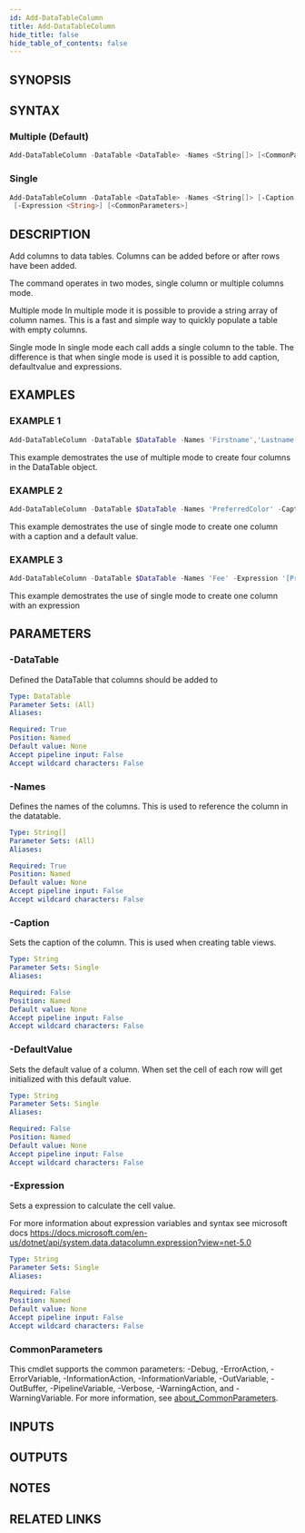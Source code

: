 ```yaml
---
id: Add-DataTableColumn
title: Add-DataTableColumn
hide_title: false
hide_table_of_contents: false
---
```


## SYNOPSIS

## SYNTAX

### Multiple (Default)

```powershell
Add-DataTableColumn -DataTable <DataTable> -Names <String[]> [<CommonParameters>]
```

### Single

```powershell
Add-DataTableColumn -DataTable <DataTable> -Names <String[]> [-Caption <String>] [-DefaultValue <String>]
 [-Expression <String>] [<CommonParameters>]
```

## DESCRIPTION

Add columns to data tables.
Columns can be added before or after rows have been added.

The command operates in two modes, single column or multiple columns mode.

Multiple mode
In multiple mode it is possible to provide a string array 
of column names.
This is a fast and simple way to quickly 
populate a table with empty columns.

Single mode
In single mode each call adds a single column to the table.
The difference is that when single mode is used it is 
possible to add caption, defaultvalue and expressions.

## EXAMPLES

### EXAMPLE 1

```powershell
Add-DataTableColumn -DataTable $DataTable -Names 'Firstname','Lastname','Address','Email'
```

This example demostrates the use of multiple mode to create four columns in the DataTable object.

### EXAMPLE 2

```powershell
Add-DataTableColumn -DataTable $DataTable -Names 'PreferredColor' -Caption 'Preferred color' -DefaultValue 'Blue'
```

This example demostrates the use of single mode to create one column with a caption and a default value.

### EXAMPLE 3

```powershell
Add-DataTableColumn -DataTable $DataTable -Names 'Fee' -Expression '[Price] * [Amount]'
```

This example demostrates the use of single mode to create one column with an expression

## PARAMETERS

### -DataTable

Defined the DataTable that columns should be added to

```yaml
Type: DataTable
Parameter Sets: (All)
Aliases:

Required: True
Position: Named
Default value: None
Accept pipeline input: False
Accept wildcard characters: False
```

### -Names

Defines the names of the columns.
This is used to reference the column in the datatable.

```yaml
Type: String[]
Parameter Sets: (All)
Aliases:

Required: True
Position: Named
Default value: None
Accept pipeline input: False
Accept wildcard characters: False
```

### -Caption

Sets the caption of the column.
This is used when creating table views.

```yaml
Type: String
Parameter Sets: Single
Aliases:

Required: False
Position: Named
Default value: None
Accept pipeline input: False
Accept wildcard characters: False
```

### -DefaultValue

Sets the default value of a column.
When set the cell of each row will get initialized with this default value.

```yaml
Type: String
Parameter Sets: Single
Aliases:

Required: False
Position: Named
Default value: None
Accept pipeline input: False
Accept wildcard characters: False
```

### -Expression

Sets a expression to calculate the cell value.

For more information about expression variables and syntax see microsoft docs
https://docs.microsoft.com/en-us/dotnet/api/system.data.datacolumn.expression?view=net-5.0

```yaml
Type: String
Parameter Sets: Single
Aliases:

Required: False
Position: Named
Default value: None
Accept pipeline input: False
Accept wildcard characters: False
```

### CommonParameters

This cmdlet supports the common parameters: -Debug, -ErrorAction, -ErrorVariable, -InformationAction, -InformationVariable, -OutVariable, -OutBuffer, -PipelineVariable, -Verbose, -WarningAction, and -WarningVariable. For more information, see [about_CommonParameters](http://go.microsoft.com/fwlink/?LinkID=113216).

## INPUTS

## OUTPUTS

## NOTES

## RELATED LINKS
